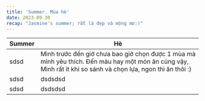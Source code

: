 ```yaml
---
title: 'Summer. Mùa hè'
date: 2023-09-30
recap: "Jasmine's summer; rất là đẹp và mộng mơ:)"
---
```


| Summer | Hè                                                                                                                                                           |
|--------|--------------------------------------------------------------------------------------------------------------------------------------------------------------|
| sdsd   | Mình trước đến giờ chưa bao giờ chọn được 1 mùa mà mình yêu thích. Đến màu hay một món ăn cũng vậy, Mình rất ít khi so sánh và chọn lựa, ngon thì ăn thôi :) |
| sdsd   | dsdsdsd                                                                                                                                                      |
| sdsd   | dsdsdsd                                                                                                                                                      |


